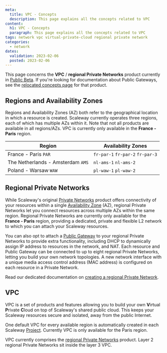 ```yaml
---
meta:
  title: VPC - Concepts
  description: This page explains all the concepts related to VPC
content:
  h1: VPC - Concepts
  paragraph: This page explains all the concepts related to VPC
tags: network vpc virtual-private-cloud regional private network
categories:
  - network
dates:
  validation: 2023-02-06
  posted: 2023-02-06
---
```


<Message type="note">

  This page concerns the **VPC** / **regional Private Networks** product currently in [Public Beta](https://www.scaleway.com/en/betas/#regional-private-network). If you're looking for documentation about Public Gateways, see the [relocated concepts page](/network/public-gateways/concepts/) for that product.

</Message>

<Concept opened>

## Regions and Availability Zones

Regions and Availability Zones (AZ) both refer to the geographical location in which a resource is created. Scaleway currently operates three regions, each of which has multiple AZs within it. Note that not all products are available in all regions/AZs. VPC is currently only available in the **France - Paris** region.

| Region                                   | Availability Zones                  |
|------------------------------------------| ----------------------------------  |
| France - Paris  `PAR`                    | `fr-par-1` `fr-par-2` `fr-par-3`    |
| The Netherlands - Amsterdam `AMS`        | `nl-ams-1` `nl-ams-2`               |
| Poland - Warsaw   `WAW`                  | `pl-waw-1` `pl-waw-2`               |

</Concept>

<Concept opened>

## Regional Private Networks

While Scaleway's original [Private Networks](/network/public-gateways/how-to/use-private-networks/) product offers connectivity of your resources within a single [Availability Zone](#regions-and-availability-zones) (AZ), regional Private Networks let you connect resources across multiple AZs within the same region. Regional Private Networks are currently only available for the **France - Paris** region, providing a dedicated, private and flexible L2 network to which you can attach your Scaleway resources.

You can also opt to attach a [Public Gateway](/network/public-gateways/concepts/#public-gateway) to your regional Private Networks to provide extra functionality, including DHCP to dynamically assign IP address to resources in the network, and NAT. Each resource and Public Gateway can be connected to up to eight regional Private Networks, letting you build your own network topologies. A new network interface with a unique media access control address (MAC address) is configured on each resource in a Private Network.

Read our dedicated documentation on [creating a regional Private Network](/network/vpc/how-to/create-private-network/).

</Concept>

<Concept opened>

## VPC

VPC is a set of products and features allowing you to build your own **V**irtual **P**rivate **C**loud on top of Scaleway's shared public cloud. This keeps your Scaleway resources secure and isolated, away from the public Internet.

One default VPC for every available region is automatically created in each Scaleway [Project](/console/my-project/concepts/#project). Currently VPC is only available for the Paris region.

VPC currently comprises the [regional Private Networks](#regional-private-networks) product. Layer 2 regional Private Networks sit inside the layer 3 VPC. 

</Concept>
